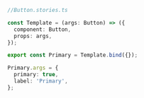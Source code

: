 ```ts
//Button.stories.ts

const Template = (args: Button) => ({
  component: Button,
  props: args,
});

export const Primary = Template.bind({});

Primary.args = {
  primary: true,
  label: 'Primary',
};
```
